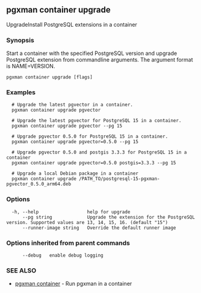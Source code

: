 ## pgxman container upgrade

UpgradeInstall PostgreSQL extensions in a container

### Synopsis

Start a container with the specified PostgreSQL version and upgrade
PostgreSQL extension from commandline arguments. The argument format
is NAME=VERSION.

```
pgxman container upgrade [flags]
```

### Examples

```
  # Upgrade the latest pgvector in a container.
  pgxman container upgrade pgvector

  # Upgrade the latest pgvector for PostgreSQL 15 in a container.
  pgxman container upgrade pgvector --pg 15

  # Upgrade pgvector 0.5.0 for PostgreSQL 15 in a container.
  pgxman container upgrade pgvector=0.5.0 --pg 15

  # Upgrade pgvector 0.5.0 and postgis 3.3.3 for PostgreSQL 15 in a container
  pgxman container upgrade pgvector=0.5.0 postgis=3.3.3 --pg 15

  # Upgrade a local Debian package in a container
  pgxman container upgrade /PATH_TO/postgresql-15-pgxman-pgvector_0.5.0_arm64.deb
```

### Options

```
  -h, --help                  help for upgrade
      --pg string             Upgrade the extension for the PostgreSQL version. Supported values are 13, 14, 15, 16. (default "15")
      --runner-image string   Override the default runner image
```

### Options inherited from parent commands

```
      --debug   enable debug logging
```

### SEE ALSO

* [pgxman container](pgxman_container.md)	 - Run pgxman in a container

